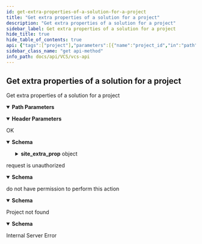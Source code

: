 ```yaml
---
id: get-extra-properties-of-a-solution-for-a-project
title: "Get extra properties of a solution for a project"
description: "Get extra properties of a solution for a project"
sidebar_label: Get extra properties of a solution for a project
hide_title: true
hide_table_of_contents: true
api: {"tags":["project"],"parameters":[{"name":"project_id","in":"path","description":"Project ID","required":true,"schema":{"type":"integer"}},{"name":"solutions_id","in":"path","description":"Solution ID","required":true,"schema":{"type":"integer"}},{"name":"x-api-host","in":"header","description":"Authentication Required Parameters","required":true,"schema":{"type":"string","default":"openstack-taichung-default-2"}}],"responses":{"200":{"description":"OK","content":{"application/json":{"schema":{"type":"object","properties":{"id":{"type":"integer","format":"int64"},"site_extra_prop":{"type":"object","properties":{"static-ip":{"type":"array","items":{"type":"string"}},"locale":{"type":"array","items":{"type":"string"}},"image":{"type":"array","items":{"type":"string"}},"private-network":{"type":"array","items":{"type":"string"}},"timezone":{"type":"array","items":{"type":"string"}},"system-volume-type":{"type":"array","items":{"type":"string"}},"floating-ip":{"type":"array","items":{"type":"string"}},"flavor":{"type":"array","items":{"type":"string"}},"volume-type":{"type":"array","items":{"type":"string"}},"password":{"type":"string"},"ports":{"type":"string"},"volume-size":{"type":"string"}}}}}}}},"401":{"description":"request is unauthorized","content":{"application/json":{"schema":{"type":"object","properties":{"message":{"type":"string"}},"example":{"message":"Your request is unauthorized"}}}}},"403":{"description":"do not have permission to perform this action","content":{"application/json":{"schema":{"type":"object","properties":{"message":{"type":"string"}},"example":{"message":"40301: You do not have permission to perform this action."}}}}},"404":{"description":"Project not found","content":{"application/json":{"schema":{"type":"object","properties":{"message":{"type":"string"}},"example":{"message":"40401: Project {project_id} not found"}}}}},"500":{"description":"Internal Server Error","content":{}}},"description":"Get extra properties of a solution for a project","method":"get","path":"/projects/{project_id}/solutions/{solutions_id}/","servers":[{"url":"https://{apigateway}/api/v3/{ApiHost}/","variables":{"apigateway":{"default":"apigateway.twcc.ai"},"ApiHost":{"default":"openstack-taichung-default-2"}}}],"security":[{"ApiKeyAuth":[]}],"securitySchemes":{"ApiKeyAuth":{"type":"apiKey","in":"header","name":"x-api-key"}},"info":{"version":"1.5.0","title":"VCS API","description":"This is VCS API.\n"},"postman":{"name":"Get extra properties of a solution for a project","description":{"type":"text/plain"},"url":{"path":["projects",":project_id","solutions",":solutions_id",""],"host":["{{baseUrl}}"],"query":[],"variable":[{"disabled":false,"description":{"content":"(Required) Project ID","type":"text/plain"},"type":"any","value":"","key":"project_id"},{"disabled":false,"description":{"content":"(Required) Solution ID","type":"text/plain"},"type":"any","value":"","key":"solutions_id"}]},"header":[{"disabled":false,"description":{"content":"(Required) Authentication Required Parameters","type":"text/plain"},"key":"x-api-host","value":""},{"key":"Accept","value":"application/json"}],"method":"GET"}}
sidebar_class_name: "get api-method"
info_path: docs/api/VCS/vcs-api
---
```



## Get extra properties of a solution for a project



Get extra properties of a solution for a project

<details style={{"marginBottom":"1rem"}} data-collapsed={false} open={true}><summary style={{}}><strong>Path Parameters</strong></summary><div><ul><ParamsItem className={"paramsItem"} param={{"name":"project_id","in":"path","description":"Project ID","required":true,"schema":{"type":"integer"}}}></ParamsItem><ParamsItem className={"paramsItem"} param={{"name":"solutions_id","in":"path","description":"Solution ID","required":true,"schema":{"type":"integer"}}}></ParamsItem></ul></div></details><details style={{"marginBottom":"1rem"}} data-collapsed={false} open={true}><summary style={{}}><strong>Header Parameters</strong></summary><div><ul><ParamsItem className={"paramsItem"} param={{"name":"x-api-host","in":"header","description":"Authentication Required Parameters","required":true,"schema":{"type":"string","default":"openstack-taichung-default-2"}}}></ParamsItem></ul></div></details><div><ApiTabs><TabItem label={"200"} value={"200"}><div>

OK

</div><div><MimeTabs schemaType={"response"}><TabItem label={"application/json"} value={"application/json"}><SchemaTabs groupId={"schema-tabs"}><TabItem label={"Schema"} value={"Schema"}><details style={{}} data-collapsed={false} open={true}><summary style={{"textAlign":"left"}}><strong>Schema</strong></summary><div style={{"textAlign":"left","marginLeft":"1rem"}}></div><ul style={{"marginLeft":"1rem"}}><SchemaItem collapsible={false} name={"id"} required={false} schemaDescription={undefined} schemaName={"int64"} qualifierMessage={undefined} defaultValue={undefined}></SchemaItem><SchemaItem collapsible={true} className={"schemaItem"}><details style={{}}><summary style={{}}><strong>site_extra_prop</strong><span style={{"opacity":"0.6"}}> object</span></summary><div style={{"marginLeft":"1rem"}}><SchemaItem collapsible={false} name={"static-ip"} required={false} schemaDescription={undefined} schemaName={"string[]"} qualifierMessage={undefined} defaultValue={undefined}></SchemaItem><SchemaItem collapsible={false} name={"locale"} required={false} schemaDescription={undefined} schemaName={"string[]"} qualifierMessage={undefined} defaultValue={undefined}></SchemaItem><SchemaItem collapsible={false} name={"image"} required={false} schemaDescription={undefined} schemaName={"string[]"} qualifierMessage={undefined} defaultValue={undefined}></SchemaItem><SchemaItem collapsible={false} name={"private-network"} required={false} schemaDescription={undefined} schemaName={"string[]"} qualifierMessage={undefined} defaultValue={undefined}></SchemaItem><SchemaItem collapsible={false} name={"timezone"} required={false} schemaDescription={undefined} schemaName={"string[]"} qualifierMessage={undefined} defaultValue={undefined}></SchemaItem><SchemaItem collapsible={false} name={"system-volume-type"} required={false} schemaDescription={undefined} schemaName={"string[]"} qualifierMessage={undefined} defaultValue={undefined}></SchemaItem><SchemaItem collapsible={false} name={"floating-ip"} required={false} schemaDescription={undefined} schemaName={"string[]"} qualifierMessage={undefined} defaultValue={undefined}></SchemaItem><SchemaItem collapsible={false} name={"flavor"} required={false} schemaDescription={undefined} schemaName={"string[]"} qualifierMessage={undefined} defaultValue={undefined}></SchemaItem><SchemaItem collapsible={false} name={"volume-type"} required={false} schemaDescription={undefined} schemaName={"string[]"} qualifierMessage={undefined} defaultValue={undefined}></SchemaItem><SchemaItem collapsible={false} name={"password"} required={false} schemaDescription={undefined} schemaName={"string"} qualifierMessage={undefined} defaultValue={undefined}></SchemaItem><SchemaItem collapsible={false} name={"ports"} required={false} schemaDescription={undefined} schemaName={"string"} qualifierMessage={undefined} defaultValue={undefined}></SchemaItem><SchemaItem collapsible={false} name={"volume-size"} required={false} schemaDescription={undefined} schemaName={"string"} qualifierMessage={undefined} defaultValue={undefined}></SchemaItem></div></details></SchemaItem></ul></details></TabItem><TabItem label={"Example (from schema)"} value={"Example (from schema)"}><ResponseSamples responseExample={"{\n  \"id\": 0,\n  \"site_extra_prop\": {\n    \"static-ip\": [\n      \"string\"\n    ],\n    \"locale\": [\n      \"string\"\n    ],\n    \"image\": [\n      \"string\"\n    ],\n    \"private-network\": [\n      \"string\"\n    ],\n    \"timezone\": [\n      \"string\"\n    ],\n    \"system-volume-type\": [\n      \"string\"\n    ],\n    \"floating-ip\": [\n      \"string\"\n    ],\n    \"flavor\": [\n      \"string\"\n    ],\n    \"volume-type\": [\n      \"string\"\n    ],\n    \"password\": \"string\",\n    \"ports\": \"string\",\n    \"volume-size\": \"string\"\n  }\n}"} language={"json"}></ResponseSamples></TabItem></SchemaTabs></TabItem></MimeTabs></div></TabItem><TabItem label={"401"} value={"401"}><div>

request is unauthorized

</div><div><MimeTabs schemaType={"response"}><TabItem label={"application/json"} value={"application/json"}><SchemaTabs groupId={"schema-tabs"}><TabItem label={"Schema"} value={"Schema"}><details style={{}} data-collapsed={false} open={true}><summary style={{"textAlign":"left"}}><strong>Schema</strong></summary><div style={{"textAlign":"left","marginLeft":"1rem"}}></div><ul style={{"marginLeft":"1rem"}}><SchemaItem collapsible={false} name={"message"} required={false} schemaDescription={undefined} schemaName={"string"} qualifierMessage={undefined} defaultValue={undefined}></SchemaItem></ul></details></TabItem><TabItem label={"Example (from schema)"} value={"Example (from schema)"}><ResponseSamples responseExample={"{\n  \"message\": \"Your request is unauthorized\"\n}"} language={"json"}></ResponseSamples></TabItem></SchemaTabs></TabItem></MimeTabs></div></TabItem><TabItem label={"403"} value={"403"}><div>

do not have permission to perform this action

</div><div><MimeTabs schemaType={"response"}><TabItem label={"application/json"} value={"application/json"}><SchemaTabs groupId={"schema-tabs"}><TabItem label={"Schema"} value={"Schema"}><details style={{}} data-collapsed={false} open={true}><summary style={{"textAlign":"left"}}><strong>Schema</strong></summary><div style={{"textAlign":"left","marginLeft":"1rem"}}></div><ul style={{"marginLeft":"1rem"}}><SchemaItem collapsible={false} name={"message"} required={false} schemaDescription={undefined} schemaName={"string"} qualifierMessage={undefined} defaultValue={undefined}></SchemaItem></ul></details></TabItem><TabItem label={"Example (from schema)"} value={"Example (from schema)"}><ResponseSamples responseExample={"{\n  \"message\": \"40301: You do not have permission to perform this action.\"\n}"} language={"json"}></ResponseSamples></TabItem></SchemaTabs></TabItem></MimeTabs></div></TabItem><TabItem label={"404"} value={"404"}><div>

Project not found

</div><div><MimeTabs schemaType={"response"}><TabItem label={"application/json"} value={"application/json"}><SchemaTabs groupId={"schema-tabs"}><TabItem label={"Schema"} value={"Schema"}><details style={{}} data-collapsed={false} open={true}><summary style={{"textAlign":"left"}}><strong>Schema</strong></summary><div style={{"textAlign":"left","marginLeft":"1rem"}}></div><ul style={{"marginLeft":"1rem"}}><SchemaItem collapsible={false} name={"message"} required={false} schemaDescription={undefined} schemaName={"string"} qualifierMessage={undefined} defaultValue={undefined}></SchemaItem></ul></details></TabItem><TabItem label={"Example (from schema)"} value={"Example (from schema)"}><ResponseSamples responseExample={"{\n  \"message\": \"40401: Project {project_id} not found\"\n}"} language={"json"}></ResponseSamples></TabItem></SchemaTabs></TabItem></MimeTabs></div></TabItem><TabItem label={"500"} value={"500"}><div>

Internal Server Error

</div><div></div></TabItem></ApiTabs></div>
      